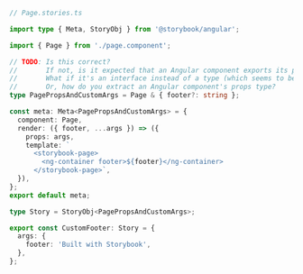 ```ts
// Page.stories.ts

import type { Meta, StoryObj } from '@storybook/angular';

import { Page } from './page.component';

// TODO: Is this correct?
//       If not, is it expected that an Angular component exports its props type?
//       What if it's an interface instead of a type (which seems to be the convention)?
//       Or, how do you extract an Angular component's props type?
type PagePropsAndCustomArgs = Page & { footer?: string };

const meta: Meta<PagePropsAndCustomArgs> = {
  component: Page,
  render: ({ footer, ...args }) => ({
    props: args,
    template: `
      <storybook-page>
        <ng-container footer>${footer}</ng-container>
      </storybook-page>`,
  }),
};
export default meta;

type Story = StoryObj<PagePropsAndCustomArgs>;

export const CustomFooter: Story = {
  args: {
    footer: 'Built with Storybook',
  },
};
```

